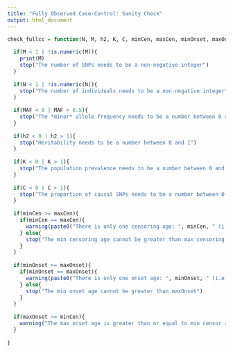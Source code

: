 ```yaml
---
title: "Fully Observed Case-Control: Sanity Check"
output: html_document
---
```


```r
check_fullcc = function(N, M, h2, K, C, minCen, maxCen, minOnset, maxOnset, MAF){
  
  if(M < 1 | !is.numeric(M)){
    print(M)
    stop("The number of SNPs needs to be a non-negative integer")
  }
  
  if(N < 1 | !is.numeric(N)){
    stop("The number of individuals needs to be a non-negative integer")
  }
  
  if(MAF < 0 | MAF > 0.5){
    stop("The *minor* allele frequency needs to be a number between 0 and 0.5")
  }
  
  if(h2 < 0 | h2 > 1){
    stop("Heritability needs to be a number between 0 and 1")
  }
  
  if(K < 0 | K > 1){
    stop("The population prevalence needs to be a number between 0 and 1")
  }
  
  if(C < 0 | C > 1){
    stop("The proportion of causal SNPs needs to be a number between 0 and 1")
  }
  
  if(minCen >= maxCen){
    if(minCen == maxCen){
      warning(paste0("There is only one censoring age: ", minCen, " (i.e. min censoring age equals max censoring age)"))
    } else{
      stop("The min censoring age cannot be greater than max censoring age")
    }
  }
  
  if(minOnset >= maxOnset){
    if(minOnset == maxOnset){
      warning(paste0("There is only one onset age: ", minOnset, " (i.e. min onset age equals max onset age)"))
    } else{
      stop("The min onset age cannot be greater than maxOnset")
    }
  }
  
  if(maxOnset >= minCen){
    warning("The max onset age is greater than or equal to min censor age")
  }
  
}
```

